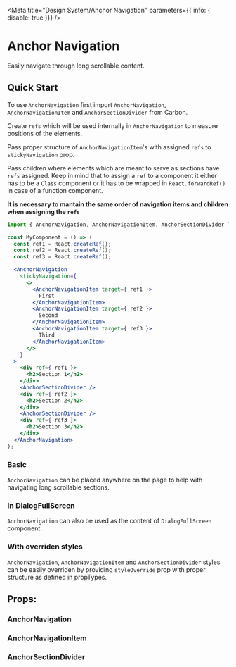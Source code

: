 

<Meta
  title="Design System/Anchor Navigation"
  parameters={{ info: { disable: true }}}
/>

# Anchor Navigation
Easily navigate through long scrollable content.

## Quick Start

To use `AnchorNavigation` first import `AnchorNavigation`, `AnchorNavigationItem` and `AnchorSectionDivider` from Carbon.

Create `refs` which will be used internally in `AnchorNavigation` to measure positions of the elements.

Pass proper structure of `AnchorNavigationItem`'s with assigned `refs` to `stickyNavigation` prop.

Pass children where elements which are meant to serve as sections have `refs` assigned.
Keep in mind that to assign a `ref` to a component it either has to be a `Class` component or it has to be wrapped in `React.forwardRef()` in case of a function component.

**It is necessary to mantain the same order of navigation items and children when assigning the `refs`**

```jsx
import { AnchorNavigation, AnchorNavigationItem, AnchorSectionDivider } from "carbon-react/lib/components/anchor-navigation"

const MyComponent = () => (
  const ref1 = React.createRef();
  const ref2 = React.createRef();
  const ref3 = React.createRef();

  <AnchorNavigation
    stickyNavigation={
      <>
        <AnchorNavigationItem target={ ref1 }>
          First
        </AnchorNavigationItem>
        <AnchorNavigationItem target={ ref2 }>
          Second
        </AnchorNavigationItem>
        <AnchorNavigationItem target={ ref3 }>
          Third
        </AnchorNavigationItem>
      </>
    }
  >
    <div ref={ ref1 }>
      <h2>Section 1</h2>
    </div>
    <AnchorSectionDivider />
    <div ref={ ref2 }>
      <h2>Section 2</h2>
    </div>
    <AnchorSectionDivider />
    <div ref={ ref3 }>
      <h2>Section 3</h2>
    </div>
  </AnchorNavigation>
);
```

### Basic
`AnchorNavigation` can be placed anywhere on the page to help with navigating long scrollable sections.

<Story id="test-anchornavigation--basic" name="Basic" />

### In DialogFullScreen
`AnchorNavigation` can also be used as the content of `DialogFullScreen` component.

<Preview>
  <Story id="test-anchornavigation--in-full-screen-dialog" name="InFullScreenDialog" />
</Preview>

### With overriden styles
`AnchorNavigation`, `AnchorNavigationItem` and `AnchorSectionDivider` styles can be easily overriden by providing `styleOverride` prop with proper structure as defined in propTypes.

<Story id="test-anchornavigation--with-overriden-styles" name="WithOverridenStyles" />

## Props:

### AnchorNavigation

<Props of={AnchorNavigation} />

### AnchorNavigationItem

<Props of={AnchorNavigationItem} />

### AnchorSectionDivider

<Props of={AnchorSectionDivider} />